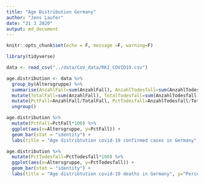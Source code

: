 ```yaml
---
title: "Age Distribution Germany"
author: "Jens Laufer"
date: "21 3 2020"
output: md_document
---
```


```r
knitr::opts_chunk$set(echo = F, message =F, warning=F)
```

```r
library(tidyverse)
```

```r
data <- read_csv("../data/CoV_data/RKI_COVID19.csv")
```

```r
age.distribution <- data %>% 
  group_by(Altersgruppe) %>% 
  summarise(AnzahlFall=sum(AnzahlFall), AnzahlTodesfall=sum(AnzahlTodesfall)) %>% 
  mutate(TotalFall=sum(AnzahlFall), TotalTodesfall=sum(AnzahlTodesfall)) %>% 
  mutate(PctFall=AnzahlFall/TotalFall, PctTodesfall=AnzahlTodesfall/TotalTodesfall) %>% 
  ungroup()
```


```r
age.distribution %>% 
  mutate(PctFall=PctFall*100) %>% 
  ggplot(aes(x=Altersgruppe, y=PctFall)) +
  geom_bar(stat = "identity") +
  labs(title = "Age distribtution covid-19 confirmed cases in Germany", y="Percentage")
```



```r
age.distribution %>% 
  mutate(PctTodesfall=PctTodesfall*100) %>% 
  ggplot(aes(x=Altersgruppe, y=PctTodesfall)) +
  geom_bar(stat = "identity") +
  labs(title = "Age distribtution covid-19 deaths in Germany", y="Percentage")
```